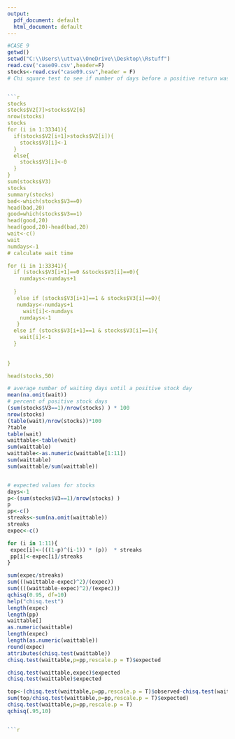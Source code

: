 ---
output:
  pdf_document: default
  html_document: default
---
```{r}
#CASE 9
getwd()
setwd("C:\\Users\\uttva\\OneDrive\\Desktop\\Rstuff")
read.csv('case09.csv',header=F)
stocks<-read.csv("case09.csv",header = F)
# Chi square test to see if number of days before a positive return was independent```


```{r}
stocks
stocks$V2[7]>stocks$V2[6]
nrow(stocks)
stocks
for (i in 1:33341){
  if(stocks$V2[i+1]>stocks$V2[i]){
    stocks$V3[i]<-1
  }
  else{
    stocks$V3[i]<-0
  }
}
sum(stocks$V3)
stocks
summary(stocks)
bad<-which(stocks$V3==0)
head(bad,20)
good=which(stocks$V3==1)
head(good,20)
head(good,20)-head(bad,20)
wait<-c()
wait
numdays<-1
# calculate wait time 

for (i in 1:33341){
  if (stocks$V3[i+1]==0 &stocks$V3[i]==0){
    numdays<-numdays+1
    
  }
   else if (stocks$V3[i+1]==1 & stocks$V3[i]==0){
   numdays<-numdays+1
     wait[i]<-numdays 
    numdays<-1
   }
  else if (stocks$V3[i+1]==1 & stocks$V3[i]==1){
    wait[i]<-1
  }
    
  
}

head(stocks,50)

```


```{r}
# average number of waiting days until a positive stock day 
mean(na.omit(wait))
# percent of positive stock days 
(sum(stocks$V3==1)/nrow(stocks) ) * 100
nrow(stocks)
(table(wait)/nrow(stocks))*100
?table
table(wait)
waittable<-table(wait)
sum(waittable)
waittable<-as.numeric(waittable[1:11])
sum(waittable)
sum(waittable/sum(waittable))



```


```{r}
# expected values for stocks
days<-1
p<-(sum(stocks$V3==1)/nrow(stocks) )
p
pp<-c()
streaks<-sum(na.omit(waittable))
streaks
expec<-c()

for (i in 1:11){
 expec[i]<-(((1-p)^(i-1)) * (p))  * streaks
 pp[i]<-expec[i]/streaks
}

sum(expec/streaks)
sum(((waittable-expec)^2)/(expec))
sum((((waittable-expec)^2)/(expec)))
qchisq(0.95, df=10)
help("chisq.test")
length(expec)
length(pp)
waittable[]
as.numeric(waittable)
length(expec)
length(as.numeric(waittable))
round(expec)
attributes(chisq.test(waittable))
chisq.test(waittable,p=pp,rescale.p = T)$expected

chisq.test(waittable,expec)$expected
chisq.test(waittable)$expected

top<-(chisq.test(waittable,p=pp,rescale.p = T)$observed-chisq.test(waittable,p=pp,rescale.p = T)$expected)^2
sum(top/chisq.test(waittable,p=pp,rescale.p = T)$expected)
chisq.test(waittable,p=pp,rescale.p = T)
qchisq(.95,10)


```{r}

```

